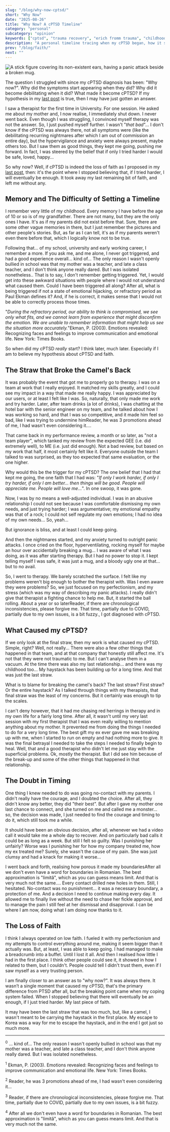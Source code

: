 ```yaml
---
slug: "/blog/why-now-cptsd/"
short: "Why Now"
date: "2025-08-26"
title: "Why Now? A cPTSD Timeline"
category: "personal"
subcategory: "opinion"
keywords: ["cptsd", "trauma recovery", "erich fromm trauma", "childhood neglect", "emotional flashbacks", "emotional hijacking", "refractory period effects in trauma", "loss of faith", "complex ptsd", "burnout", "abusive relationships", "therapy", "panic attacks", "boundaries", "emotional regulation", "mother wound", "father wound", "mental health timeline", "stages in therapy"]
description: "A personal timeline tracing when my cPTSD began, how it showed up, and how it finally pushed me to build some real self-awareness."
prev: "/blog/faith/"
next: ""
---
```



![A stick figure covering its non-existent ears, having a panic attack beside a broken mug.](../../images/shatter.jpeg)

The question I struggled with since my cPTSD diagnosis has been: "Why now?". Why did the symptoms start appearing when they did? Why did it become debilitating when it did? What made it become cPTSD? If my hypothesis in my [last post](/blog/faith/) is true, then I may have just gotten an answer.

I saw a therapist for the first time in University. For one session. He asked me about my mother and, I now realise, I immediately shut down. I never went back. Even though I was struggling, I convinced myself therapy was not the answer. So, I just pushed myself further. I wasn't "_that bad_"... I don't know if the cPTSD was always there, not all symptoms were (like the debilitating recurring nightmares after which I am out of commission an entire day), but the hypervigilance and anxiety were always present, maybe others too. But I saw them as good things, they kept me going, pushing me forward. In fact, I was steered by the belief that if only I tried harder I would be safe, loved, happy...

So why now? Well, if cPTSD is indeed the loss of faith as I proposed in my [last post](/blog/faith/), then: it's the point where I stopped believing that, if I tried harder, I will eventually be enough. It took away my last remaining bit of faith, and left me without any.

## Memory and The Difficulty of Setting a Timeline

I remember very little of my childhood. Every memory I have before the age of 10 or so is of my grandfather. There are not many, but they are the only ones I have. It's as if my parents did not exist before that. Sure, there are some other vague memories in there, but I just remember the pictures and other people's stories. But, as far as I can tell, it's as if my parents weren't even there before that, which I logically know not to be true.

Following that... of my school, university and early working career, I remember a more. If you ask me, and me alone, I never got triggered, and had a good experience overall<Footnote presentation="0">... kind of... The only reason I wasn't openly bullied in school was that my mother was a teacher, and late a class teacher, and I don't think anyone really dared. But I was isolated nonetheless.</Footnote>. That is to say, I don't remember getting triggered. Yet, I would get into these awkward situations with people where I would not understand what caused them. Could I have been triggered all along? After all, what is being triggered if not a state of emotional hijacking, or refractory period as Paul Ekman defines it? And, if he is correct, it makes sense that I would not be able to correctly process those times. 

"_During the refractory period, our ability to think is compromised, we see only what fits, and we cannot learn from experience that might disconfirm the emotion. We are unable to remember information that might help us see the situation more accurately._"<Footnote presentation="1">Ekman, P. (2003). Emotions revealed: Recognizing faces and feelings to improve communication and emotional life. New York: Times Books.</Footnote>

So when did my cPTSD _really_ start? I think later, much later. Especially if I am to believe my hypothesis about cPTSD and faith.

## The Straw that Broke the Camel's Back

It was probably the event that got me to properly go to therapy. I was on a team at work that I really enjoyed. It matched my skills greatly, and I could see my impact in a way that made me really happy. I was appreciated by our users, or at least I felt like I was. So, naturally, that only made me work and try harder. Later, after team drinks (a lot of drinks), I was chatting at the hotel bar with the senior engineer on my team, and he talked about how I was working so hard, and that I was so competitive, and it made him feel so bad, like I was trying to undermine him<Footnote presentation="2">Reader, he was 3 promotions ahead of me, I had wasn't even considering it...</Footnote>. 

That came back in my performance review, a month or so later, as "not a team player", which tanked my review from the expected GEE (i.e. did extremely well), to ME (i.e. just did enough). Not a bad review, but based on my work that half, it most certainly felt like it. Everyone outside the team I talked to was surprised, as they too expected that same evaluation, or the one higher.

Why would this be the trigger for my cPTSD? The one belief that I had that kept me going, the one faith that I had was: "_If only I work harder, if only I try harder, if only I am better... then things will be good. People will appreciate me. People will love me..._". In one swoop, it was gone. 

Now, I was by no means a well-adjusted individual. I was in an abusive relationship I could not see because I was comfortable dismissing my own needs, and just trying harder; I was argumentative; my emotional empathy was that of a rock; I could not self regulate my own emotions; I had no idea of my own needs... So, yeah...

But ignorance is bliss, and at least I could keep going. 

And then the nightmares started, and my anxiety turned to outright panic attacks. I once cried on the floor, hyperventilating, rocking myself for maybe an hour over accidentally breaking a mug... I was aware of what I was doing, as it was after starting therapy. But I had no power to stop it. I kept telling myself I was safe, it was just a mug, and a bloody ugly one at that... but to no avail.

So, I went to therapy. We barely scratched the surface. I felt like my problems weren't big enough to bother the therapist with. Was I even aware they were problems? So, we just focused on my perfectionism, and my stress (which was my way of describing my panic attacks). I really didn't give that therapist a fighting chance to help me. But, it started the ball rolling. About a year or so later<Footnote presentation="3">Reader, if there are chronological inconsistencies, please forgive me. That time, partially due to COVID, partially due to my own issues, is a bit fuzzy.</Footnote>, I got diagnosed with cPTSD.

## What Caused my cPTSD?

If we only look at the final straw, then my work is what caused my cPTSD. Simple, right? Well, not really... There were also a few other things that happened in that team, and at that company that honestly still affect me. It's not that they were not traumatic to me. But I can't analyse them in a vacuum. At the time there was also my last relationship... and there was my childhood too... My haystack has been building up for a long time. And that was just the last straw. 

What is to blame for breaking the camel's back? The last straw? First straw? Or the entire haystack? As I talked through things with my therapists, that final straw was the least of my concerns. But it certainly was enough to tip the scales.

I can't deny however, that it had me chasing red herrings in therapy and in my own life for a fairly long time. After all, it wasn't until my very last session with my first therapist that I was even really willing to mention anything about my mother. It prevented me from doing the things I needed to do for a very long time. The best gift my ex ever gave me was breaking up with me, when I started to run on empty and had nothing more to give. It was the final betrayal I needed to take the steps I needed to finally begin to heal. Well, that and a good therapist who didn't let me just stay with the superficial problems. Ok, mostly the therapist. But I did see him because of the break-up and some of the other things that happened in that relationship.

## The Doubt in Timing

One thing I knew needed to do was going no-contact with my parents. I didn't really have the courage, and I doubted the choice. After all, they didn't know any better, they did "their best". But after I gave my mother one last chance to connect, and she turned on me and called me a monster... so, the decision was made, I just needed to find the courage and timing to do it, which still took me a while.

It should have been an obvious decision, after all, whenever we had a video call it would take me a whole day to recover. And on particularly bad calls it could be as long as a week. But still I felt so guilty. Was I punishing her unfairly? Worse was I punishing her for how my company treated me, how my ex treated me? Surely, she wasn't the cause of my pain. She was just clumsy and had a knack for making it worse...

I went back and forth, realising how porous it made my boundaries<Footnote presentation="4">After all we don't even have a word for boundaries in Romanian. The best approximation is "limită", which as you can guess means limit. And that is very much not the same.</Footnote>... Every contact drilled new holes in them. Still, I hesitated. No-contact was no punishment... it was a necessary boundary, a protection of me. And a decision I need to continue making every day. It allowed me to finally live without the need to chase her fickle approval, and to manage the pain I still feel at her dismissal and disapproval. I can be where I am now, doing what I am doing now thanks to it.

## The Loss of Faith

I think I always operated on low faith. I fueled it with my perfectionism and my attempts to control everything around me, making it seem bigger than it actually was. But, at least, I was able to keep going. I had managed to make a breadcrumb into a buffet. Until I lost it all. And then I realised how little I had in the first place. I think other people could see it, it showed in how I related to them, but I couldn't. People could tell I didn't trust them, even if I saw myself as a very trusting person.

I am finally closer to an answer as to "why now?". It was always there. It wasn’t a single moment that caused my cPTSD, that's the primary difference from PTSD after all, but the breaking point came when my coping system failed. When I stopped believing that there will eventually be an enough, if I just tried harder. My last piece of faith.

It may have been the last straw that was too much, but, like a camel, I wasn't meant to be carrying the haystack in the first place. My escape to Korea was a way for me to escape the haystack, and in the end I got just so much more.

<AuthorCard />

---

<sup>0</sup> ... kind of... The only reason I wasn't openly bullied in school was that my mother was a teacher, and late a class teacher, and I don't think anyone really dared. But I was isolated nonetheless.

<sup>1</sup> Ekman, P. (2003). Emotions revealed: Recognizing faces and feelings
to improve communication and emotional life. New York: Times Books.

<sup>2</sup> Reader, he was 3 promotions ahead of me, I had wasn't even considering it...

<sup>3</sup> Reader, if there are chronological inconsistencies, please forgive me.
That time, partially due to COVID, partially due to my own issues, is a bit fuzzy.

<sup>4</sup> After all we don't even have a word for boundaries in Romanian. The
best approximation is "limită", which as you can guess means limit. And that is very
much not the same.